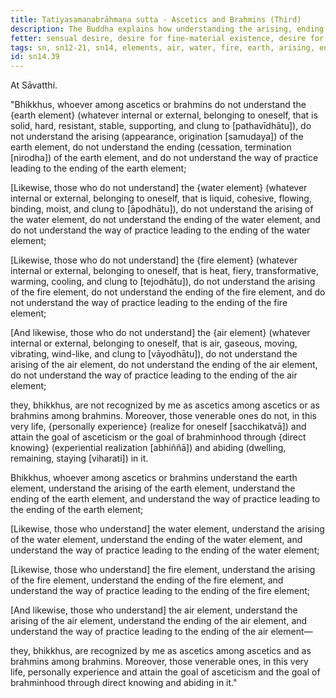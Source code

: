 ```yaml
---
title: Tatiyasamaṇabrāhmaṇa sutta - Ascetics and Brahmins (Third)
description: The Buddha explains how understanding the arising, ending and the way of practice leading to the ending in regards to the four elements leads to personal experience and attainment of the goal of asceticism or brahminhood in this very life.
fetter: sensual desire, desire for fine-material existence, desire for immaterial existence, ignorance
tags: sn, sn12-21, sn14, elements, air, water, fire, earth, arising, ending, cessation, way of practice, path, experience, wisdom, insight, realization, ascetic, brahmin, liberation
id: sn14.39
---
```


At Sāvatthi.

"Bhikkhus, whoever among ascetics or brahmins do not understand the \{earth element} (whatever internal or external, belonging to oneself, that is solid, hard, resistant, stable, supporting, and clung to [pathavīdhātu]), do not understand the arising (appearance, origination [samudaya]) of the earth element, do not understand the ending (cessation, termination [nirodha]) of the earth element, and do not understand the way of practice leading to the ending of the earth element;

[Likewise, those who do not understand] the \{water element} (whatever internal or external, belonging to oneself, that is liquid, cohesive, flowing, binding, moist, and clung to [āpodhātu]), do not understand the arising of the water element, do not understand the ending of the water element, and do not understand the way of practice leading to the ending of the water element;

[Likewise, those who do not understand] the \{fire element} (whatever internal or external, belonging to oneself, that is heat, fiery, transformative, warming, cooling, and clung to [tejodhātu]), do not understand the arising of the fire element, do not understand the ending of the fire element, and do not understand the way of practice leading to the ending of the fire element;

[And likewise, those who do not understand] the \{air element} (whatever internal or external, belonging to oneself, that is air, gaseous, moving, vibrating, wind-like, and clung to [vāyodhātu]), do not understand the arising of the air element, do not understand the ending of the air element, do not understand the way of practice leading to the ending of the air element;

they, bhikkhus, are not recognized by me as ascetics among ascetics or as brahmins among brahmins. Moreover, those venerable ones do not, in this very life, \{personally experience} (realize for oneself [sacchikatvā]) and attain the goal of asceticism or the goal of brahminhood through \{direct knowing} (experiential realization [abhiññā]) and abiding (dwelling, remaining, staying [viharati]) in it.

Bhikkhus, whoever among ascetics or brahmins understand the earth element, understand the arising of the earth element, understand the ending of the earth element, and understand the way of practice leading to the ending of the earth element;

[Likewise, those who understand] the water element, understand the arising of the water element, understand the ending of the water element, and understand the way of practice leading to the ending of the water element;

[Likewise, those who understand] the fire element, understand the arising of the fire element, understand the ending of the fire element, and understand the way of practice leading to the ending of the fire element;

[And likewise, those who understand] the air element, understand the arising of the air element, understand the ending of the air element, and understand the way of practice leading to the ending of the air element—

they, bhikkhus, are recognized by me as ascetics among ascetics and as brahmins among brahmins. Moreover, those venerable ones, in this very life, personally experience and attain the goal of asceticism and the goal of brahminhood through direct knowing and abiding in it."